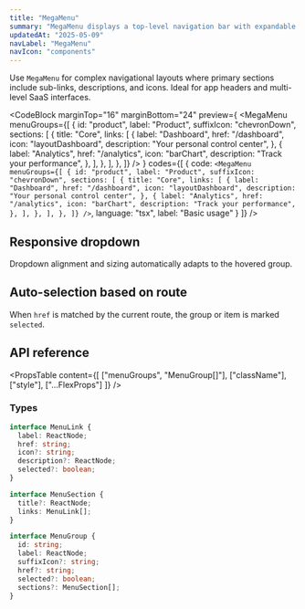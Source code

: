 ```yaml
---
title: "MegaMenu"
summary: "MegaMenu displays a top-level navigation bar with expandable dropdowns for organized access to grouped links. It supports dynamic sizing and contextual visibility."
updatedAt: "2025-05-09"
navLabel: "MegaMenu"
navIcon: "components"
---
```


Use `MegaMenu` for complex navigational layouts where primary sections include sub-links, descriptions, and icons. Ideal for app headers and multi-level SaaS interfaces.

<CodeBlock
  marginTop="16"
  marginBottom="24"
  preview={
    <MegaMenu
      menuGroups={[
        {
          id: "product",
          label: "Product",
          suffixIcon: "chevronDown",
          sections: [
            {
              title: "Core",
              links: [
                {
                  label: "Dashboard",
                  href: "/dashboard",
                  icon: "layoutDashboard",
                  description: "Your personal control center",
                },
                {
                  label: "Analytics",
                  href: "/analytics",
                  icon: "barChart",
                  description: "Track your performance",
                },
              ],
            },
          ],
        },
      ]}
    />
  }
  codes={[
    {
      code:
`<MegaMenu
  menuGroups={[
    {
      id: "product",
      label: "Product",
      suffixIcon: "chevronDown",
      sections: [
        {
          title: "Core",
          links: [
            {
              label: "Dashboard",
              href: "/dashboard",
              icon: "layoutDashboard",
              description: "Your personal control center",
            },
            {
              label: "Analytics",
              href: "/analytics",
              icon: "barChart",
              description: "Track your performance",
            },
          ],
        },
      ],
    },
  ]}
/>`,
      language: "tsx",
      label: "Basic usage"
    }
  ]}
/>

## Responsive dropdown

Dropdown alignment and sizing automatically adapts to the hovered group.

## Auto-selection based on route

When `href` is matched by the current route, the group or item is marked `selected`.

## API reference

<PropsTable
  content={[
    ["menuGroups", "MenuGroup[]"],
    ["className"],
    ["style"],
    ["...FlexProps"]
  ]}
/>

### Types

```ts
interface MenuLink {
  label: ReactNode;
  href: string;
  icon?: string;
  description?: ReactNode;
  selected?: boolean;
}

interface MenuSection {
  title?: ReactNode;
  links: MenuLink[];
}

interface MenuGroup {
  id: string;
  label: ReactNode;
  suffixIcon?: string;
  href?: string;
  selected?: boolean;
  sections?: MenuSection[];
}
